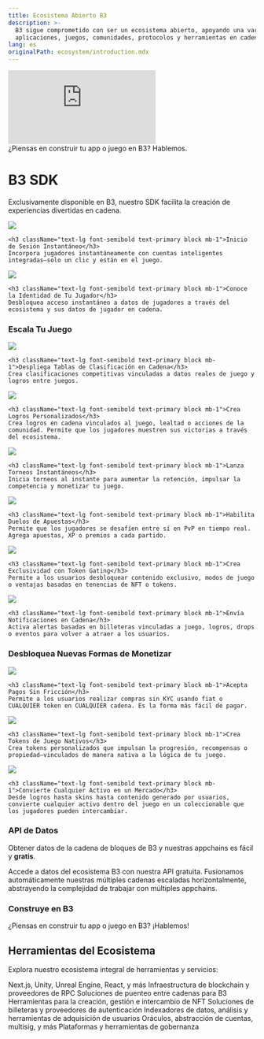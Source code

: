 ```yaml
---
title: Ecosistema Abierto B3
description: >-
  B3 sigue comprometido con ser un ecosistema abierto, apoyando una variedad de
  aplicaciones, juegos, comunidades, protocolos y herramientas en cadena.
lang: es
originalPath: ecosystem/introduction.mdx
---
```

<iframe
   className="w-full aspect-video rounded-xl"
    src="https://customer-gg6qs7nm5ue94t64.cloudflarestream.com/7f05a196458c0418ccd64ff859622531/iframe?muted=true&loop=true&autoplay=true&poster=https%3A%2F%2Fcustomer-gg6qs7nm5ue94t64.cloudflarestream.com%2F7f05a196458c0418ccd64ff859622531%2Fthumbnails%2Fthumbnail.jpg%3Ftime%3D%26height%3D600"
    title="B3 Open Ecosystem"
    frameBorder="0"
  allow="accelerometer; autoplay; clipboard-write; encrypted-media; gyroscope; picture-in-picture"
  allowFullScreen
  ></iframe>

  <br />

<Card title="Ponte en Contacto" icon="handshake" href="https://b3builders.typeform.com/bsmntdevelopers" horizontal>
  ¿Piensas en construir tu app o juego en B3? Hablemos.
</Card>

# B3 SDK
Exclusivamente disponible en B3, nuestro SDK facilita la creación de experiencias divertidas en cadena.

<CardGroup cols={2}>
  <Card href="/sdk/global-account/authentication">
    <img src="/images/login-banner.jpg" className="w-full h-48 object-cover rounded-xl mb-4" />
    
    <h3 className="text-lg font-semibold text-primary block mb-1">Inicio de Sesión Instantáneo</h3>
    Incorpora jugadores instantáneamente con cuentas inteligentes integradas—solo un clic y están en el juego.
  </Card>
  
  <Card href="/sdk/global-account/introduction">
    <img src="/images/profiles-banner.jpg" className="w-full h-48 object-cover rounded-xl mb-4" />
    
    <h3 className="text-lg font-semibold text-primary block mb-1">Conoce la Identidad de Tu Jugador</h3>
    Desbloquea acceso instantáneo a datos de jugadores a través del ecosistema y sus datos de jugador en cadena.
  </Card>
</CardGroup>

### Escala Tu Juego

<CardGroup cols={2}>
  <Card href="/basement/introduction">
    <img src="/images/leaderboards-banner.jpg" className="w-full h-48 object-cover rounded-xl mb-4" />
    
    <h3 className="text-lg font-semibold text-primary block mb-1">Despliega Tablas de Clasificación en Cadena</h3>
    Crea clasificaciones competitivas vinculadas a datos reales de juego y logros entre juegos.
  </Card>
  
  <Card href="/basement/introduction">
    <img src="/images/achievements-banner.jpg" className="w-full h-48 object-cover rounded-xl mb-4" />
    
    <h3 className="text-lg font-semibold text-primary block mb-1">Crea Logros Personalizados</h3>
    Crea logros en cadena vinculados al juego, lealtad o acciones de la comunidad. Permite que los jugadores muestren sus victorias a través del ecosistema.
  </Card>
  
  <Card href="/basement/introduction">
    <img src="/images/tournaments-banner.jpg" className="w-full h-48 object-cover rounded-xl mb-4" />
    
    <h3 className="text-lg font-semibold text-primary block mb-1">Lanza Torneos Instantáneos</h3>
    Inicia torneos al instante para aumentar la retención, impulsar la competencia y monetizar tu juego.
  </Card>
  
  <Card href="/basement/introduction">
    <img src="/images/versus-banner.jpg" className="w-full h-48 object-cover rounded-xl mb-4" />
    
    <h3 className="text-lg font-semibold text-primary block mb-1">Habilita Duelos de Apuestas</h3>
    Permite que los jugadores se desafíen entre sí en PvP en tiempo real. Agrega apuestas, XP o premios a cada partido.
  </Card>
  
  <Card href="/sdk/global-account/permissions">
    <img src="/images/unlock-banner.jpg" className="w-full h-48 object-cover rounded-xl mb-4" />
    
    <h3 className="text-lg font-semibold text-primary block mb-1">Crea Exclusividad con Token Gating</h3>
    Permite a los usuarios desbloquear contenido exclusivo, modos de juego o ventajas basadas en tenencias de NFT o tokens.
  </Card>
  
  <Card href="/ecosystem/introduction">
    <img src="/images/notifications-banner.jpg" className="w-full h-48 object-cover rounded-xl mb-4" />
    
    <h3 className="text-lg font-semibold text-primary block mb-1">Envía Notificaciones en Cadena</h3>
    Activa alertas basadas en billeteras vinculadas a juego, logros, drops o eventos para volver a atraer a los usuarios.
  </Card>
</CardGroup>

### Desbloquea Nuevas Formas de Monetizar

<CardGroup cols={2}>
  <Card href="/anyspend/introduction">
    <img src="/images/anyspend-example-banner.jpg" className="w-full h-48 object-cover rounded-xl mb-4" />
    
    <h3 className="text-lg font-semibold text-primary block mb-1">Acepta Pagos Sin Fricción</h3>
    Permite a los usuarios realizar compras sin KYC usando fiat o CUALQUIER token en CUALQUIER cadena. Es la forma más fácil de pagar.
  </Card>
  
  <Card href="/createkit/introduction">
    <img src="/images/claim-banner.jpg" className="w-full h-48 object-cover rounded-xl mb-4" />
    
    <h3 className="text-lg font-semibold text-primary block mb-1">Crea Tokens de Juego Nativos</h3>
    Crea tokens personalizados que impulsan la progresión, recompensas o propiedad—vinculados de manera nativa a la lógica de tu juego.
  </Card>
  
  <Card href="/createkit/introduction">
    <img src="/images/marketplace-banner.jpg" className="w-full h-48 object-cover rounded-xl mb-4" />
    
    <h3 className="text-lg font-semibold text-primary block mb-1">Convierte Cualquier Activo en un Mercado</h3>
    Desde logros hasta skins hasta contenido generado por usuarios, convierte cualquier activo dentro del juego en un coleccionable que los jugadores pueden intercambiar.
  </Card>
</CardGroup>

### API de Datos
Obtener datos de la cadena de bloques de B3 y nuestras appchains es fácil y **gratis**.

<Card title="API de Datos" icon="database" href="/data/api-reference/introduction" horizontal arrow="true">
  Accede a datos del ecosistema B3 con nuestra API gratuita.
</Card>
<Tip>
  Fusionamos automáticamente nuestras múltiples cadenas escaladas horizontalmente, abstrayendo la complejidad de trabajar con múltiples appchains.
</Tip>

### Construye en B3

<Card title="Ponte en Contacto" icon="handshake" href="https://b3builders.typeform.com/bsmntdevelopers" horizontal>
  ¿Piensas en construir tu app o juego en B3? ¡Hablemos!
</Card>

## Herramientas del Ecosistema

Explora nuestro ecosistema integral de herramientas y servicios:

<CardGroup cols={2}>
  <Card title="SDKs" icon="gamepad" href="/ecosystem/onchain-sdks">
    Next.js, Unity, Unreal Engine, React, y más
  </Card>
  
  <Card title="Proveedores de Nodo" icon="server" href="/ecosystem/node-providers">
    Infraestructura de blockchain y proveedores de RPC
  </Card>
  
  <Card title="Puentes" icon="link" href="/ecosystem/bridges">
    Soluciones de puenteo entre cadenas para B3
  </Card>
  
  <Card title="Infraestructura NFT" icon="gem" href="/ecosystem/nft-infrastructure">
    Herramientas para la creación, gestión e intercambio de NFT
  </Card>
  
  <Card title="Billeteras" icon="wallet" href="/ecosystem/wallets">
    Soluciones de billeteras y proveedores de autenticación
  </Card>
  
  <Card title="Datos y Análisis" icon="chart-bar" href="/ecosystem/data-analytics">
    Indexadores de datos, análisis y herramientas de adquisición de usuarios
  </Card>
  
  <Card title="Infraestructura" icon="wrench" href="/ecosystem/infrastructure">
    Oráculos, abstracción de cuentas, multisig, y más
  </Card>
  
  <Card title="Gobernanza" icon="users" href="/ecosystem/governance">
    Plataformas y herramientas de gobernanza
  </Card>
</CardGroup>
